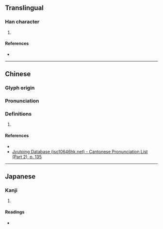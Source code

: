 {{character info/new}}
==Translingual==

===Han character===
{{Han char|rn=78|rad=歹|as=12|sn=16|four=|canj=MNYED|ids=⿰歹粲}}

# {{defn|Han|sort=歹12}}

====References====
* {{Han ref|kx=0583.240|dkj=16577|dj=0976.120|hdz=21394.120|uh=6BA9|ud=27561}}

----

==Chinese==
{{zh-forms}}

===Glyph origin===
{{Han etym}}

===Pronunciation===
{{zh-pron
|m=cuàn
|c=cyun3
|h=pfs=
|md=
|mn=
|w=
|mc=y
|oc=y
|cat=
}}

===Definitions===
{{zh-hanzi}}

# {{zh-only used in|殩孝}}

====References====
* {{R:twedu|C05879}}
* [http://www.iso10646hk.net/jp/document/download.jsp Jyutping Database (iso10646hk.net) - Cantonese Pronunciation List (Part 2), p. 135]

----

==Japanese==

===Kanji===
{{ja-kanji|grade=|rs=歹12}}

# {{defn|lang=ja|sort=歹12}}

====Readings====
* {{ja-readings|on=[[さん]] (san)|kun=}}
